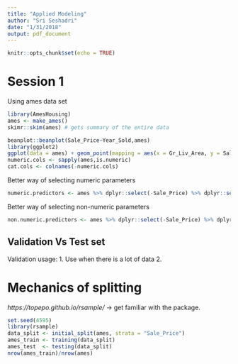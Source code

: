 ```yaml
---
title: "Applied Modeling"
author: "Sri Seshadri"
date: "1/31/2018"
output: pdf_document
---
```


```r
knitr::opts_chunk$set(echo = TRUE)
```

# Session 1

Using ames data set

```r
library(AmesHousing)
ames <- make_ames()
skimr::skim(ames) # gets summary of the entire data
```
```r
beanplot::beanplot(Sale_Price~Year_Sold,ames)
library(ggplot2)
ggplot(data = ames) + geom_point(mapping = aes(x = Gr_Liv_Area, y = Sale_Price))
numeric.cols <- sapply(ames,is.numeric)
cat.cols <- colnames(-numeric.cols)


```

Better way of selecting numeric parameters

```r
numeric.predictors <- ames %>% dplyr::select(-Sale_Price) %>% dplyr::select_if(is.numeric) %>% names
```
Better way of selecting non-numeric parameters

```r
non.numeric.predictors <- ames %>% dplyr::select(-Sale_Price) %>% dplyr::select_if(is.factor) %>% names
```

## Validation Vs Test set
Validation usage:
1. Use when there is a lot of data
2. 

# Mechanics of splitting

*https://topepo.github.io/rsample/* -> get familiar with the package.

```r
set.seed(4595)
library(rsample)
data_split <- initial_split(ames, strata = "Sale_Price")
ames_train <- training(data_split)
ames_test  <- testing(data_split)
nrow(ames_train)/nrow(ames)

```


```r

```

